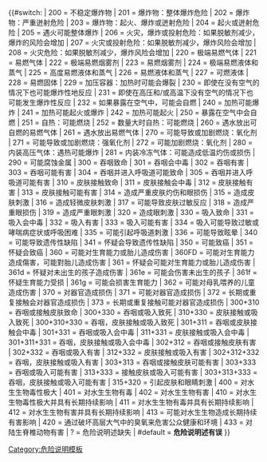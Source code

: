 <includeonly>{{#switch: {{{1|}}}
| 200 = 不稳定爆炸物
| 201 = 爆炸物：整体爆炸危险
| 202 = 爆炸物：严重迸射危险
| 203 = 爆炸物：起火、爆炸或迸射危险
| 204 = 起火或迸射危险
| 205 = 遇火可能整体爆炸
| 206 = 火灾，爆炸或投射危险：如果脱敏剂减少，爆炸的风险会增加
| 207 = 火灾或投射危险：如果脱敏剂减少，爆炸风险会增加
| 208 = 火灾危险：如果脱敏剂减少，爆炸风险会增加
| 220 = 极端易燃气体
| 221 = 易燃气体
| 222 = 极端易燃烟雾剂
| 223 = 易燃烟雾剂
| 224 = 极端易燃液体和蒸气
| 225 = 高度易燃液体和蒸气
| 226 = 易燃液体和蒸气
| 227 = 可燃液体
| 228 = 易燃固体
| 229 = 加压容器：加热时可能会爆裂
| 230 = 即使在没有空气的情况下也可能爆炸性地反应
| 231 = 即使在高压和/或高温下没有空气的情况下也可能发生爆炸性反应
| 232 = 如果暴露在空气中，可能会自燃
| 240 = 加热可能爆炸
| 241 = 加热可能起火或爆炸
| 242 = 加热可能起火
| 250 = 暴露在空气中会自燃
| 251 = 自热：可能燃烧
| 252 = 数量大时自热：可能燃烧
| 260 = 遇水放出可自燃的易燃气体
| 261 = 遇水放出易燃气体
| 270 = 可能导致或加剧燃烧：氧化剂
| 271 = 可能导致或加剧燃烧：强氧化剂
| 272 = 可能加剧燃烧：氧化剂
| 280 = 内装高压气体：遇热可能爆炸
| 281 = 内装冷冻气体：可能造成低温灼伤或损伤
| 290 = 可能腐蚀金属
| 300 = 吞咽致命
| 301 = 吞咽会中毒
| 302 = 吞咽有害
| 303 = 吞咽可能有害
| 304 = 吞咽并进入呼吸道可能致命
| 305 = 吞咽并进入呼吸道可能有害
| 310 = 皮肤接触致命
| 311 = 皮肤接触会中毒
| 312 = 皮肤接触有害
| 313 = 皮肤接触可能有害
| 314 = 造成严重皮肤灼伤和眼损伤
| 315 = 造成皮肤刺激
| 316 = 造成轻微皮肤刺激
| 317 = 可能导致皮肤过敏反应
| 318 = 造成严重眼损伤
| 319 = 造成严重眼刺激
| 320 = 造成眼刺激
| 330 = 吸入致命
| 331 = 吸入会中毒
| 332 = 吸入有害
| 333 = 吸入可能有害
| 334 = 吸入可能导致过敏或哮喘病症状或呼吸困难
| 335 = 可能引起呼吸道刺激
| 336 = 可能导致眩晕
| 340 = 可能导致遗传性缺陷
| 341 = 怀疑会导致遗传性缺陷
| 350 = 可能致癌
| 351 = 怀疑会致癌
| 360 = 可能对生育能力或胎儿造成伤害
| 360FD = 可能对生育能力造成傷害，可能對胎儿造成伤害
| 361 = 怀疑会可能对生育能力或胎儿造成伤害
| 361d = 怀疑对未出生的孩子造成伤害
| 361e = 可能会伤害未出生的孩子
| 361f = 怀疑生育能力受损
| 361g = 可能会损害生育能力
| 362 = 可能对母乳喂养的儿童造成伤害
| 370 = 对器官造成损伤
| 371 = 可能对器官造成损伤
| 372 = 长期或重复接触会对器官造成损伤
| 373 = 长期或重复接触可能对器官造成损伤
| 300+310 = 吞咽或接触皮肤致命
| 300+330 = 吞咽或吸入致死
| 310+330 = 皮肤接触或吸入致死
| 300+310+330 = 吞咽，皮肤接触或吸入致死
| 301+311 = 吞咽或皮肤接触会中毒
| 301+331 = 吞咽或吸入会中毒
| 311+331 = 皮肤接触或吸入会中毒
| 301+311+331 = 吞咽，皮肤接触或吸入会中毒
| 302+312 = 吞咽或接触皮肤有害
| 302+332 = 吞咽或吸入有害
| 312+332 = 皮肤接触或吸入有害
| 302+312+332 = 吞咽，皮肤接触或吸入有害
| 303+313 = 吞咽或接触皮肤可能有害
| 303+333 = 吞咽或吸入可能有害
| 313+333 = 接触皮肤或吸入可能有害
| 303+313+333 = 吞咽，皮肤接触或吸入可能有害
| 315+320 = 引起皮肤和眼睛刺激
| 400 = 对水生生物毒性极大
| 401 = 对水生生物有毒
| 402 = 对水生生物有害
| 410 = 对水生生物毒性极大并具有长期持续影响
| 411 = 对水生生物有毒并具有长期持续影响
| 412 = 对水生生物有害并具有长期持续影响
| 413 = 可能对水生生物造成长期持续有害影响
| 420 = 通过破坏高层大气中的臭氧来危害公众健康和环境
| 433 = 对陆生脊椎动物有害
| ? = 危险说明述缺失
| #default = <strong class="error">危险说明述有误</strong>
}}</includeonly><noinclude>
{{documentation}}

[[Category:危险说明模板]]

</noinclude>